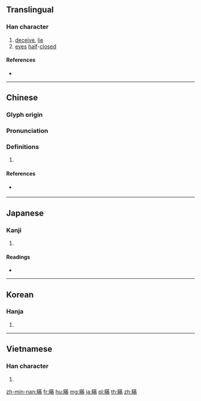 {{character info/new}}
{{also|瞒}}
==Translingual==

===Han character===
{{Han char|rn=109|rad=目|as=11|sn=16|four=64027|canj=BUTLB|ids=⿰目㒼}}

# [[deceive]], [[lie]]
# [[eye]]s [[half]]-[[closed]]

====References====
* {{Han ref|kx=0816.090|dkj=23649|dj=1229.050|hdz=42509.070|uh=779E|ud=30622|bh=BF66|bd=48998}}

----

==Chinese==
{{zh-forms|s=瞒}}

===Glyph origin===
{{Han etym}}

===Pronunciation===
{{zh-pron
|m=mán
|c=mun4
|mn=môa
|mc=y
|oc=y
|ma=y
|cat=v,n
}}

===Definitions===
{{zh-hanzi}}

# {{rfdef|lang=zh}}

====References====
* {{qualifier|Min Nan}} {{thcwd|11841}}

----

==Japanese==

===Kanji===
{{ja-kanji|grade=|rs=目11}}

# {{defn|lang=ja|sort=目11}}

====Readings====
* {{ja-readings|on=[[ばん]] (ban), [[まん]] (man), [[ぼん]] (bon)|kun=[[だます]] (damasu)|nanori=}}

----

==Korean==

===Hanja===
{{ko-hanja|hangeul=만|eumhun=|rv=man|mr=man|y=man}}

# {{defn|lang=ko|sort=目11}}

----

==Vietnamese==

===Han character===
{{vi-hantu|[[man]]|rs=目11}}

# {{defn|lang=vi|sort=目11}}

[[zh-min-nan:瞞]]
[[fr:瞞]]
[[hu:瞞]]
[[mg:瞞]]
[[ja:瞞]]
[[pl:瞞]]
[[th:瞞]]
[[zh:瞞]]